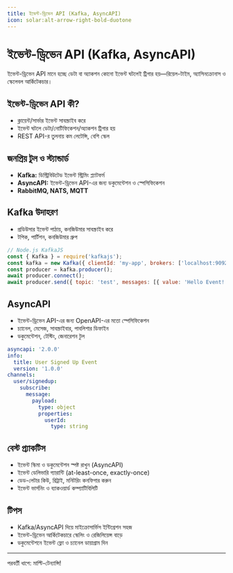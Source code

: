 ```yaml
---
title: ইভেন্ট-ড্রিভেন API (Kafka, AsyncAPI)
icon: solar:alt-arrow-right-bold-duotone
---
```


# ইভেন্ট-ড্রিভেন API (Kafka, AsyncAPI)

ইভেন্ট-ড্রিভেন API মানে হচ্ছে ডেটা বা অ্যাকশন কোনো ইভেন্ট ঘটলেই ট্রিগার হয়—রিয়েল-টাইম, অ্যাসিনক্রোনাস ও স্কেলেবল আর্কিটেকচার।

## ইভেন্ট-ড্রিভেন API কী?
- ক্লায়েন্ট/সার্ভার ইভেন্ট সাবস্ক্রাইব করে
- ইভেন্ট ঘটলে ডেটা/নোটিফিকেশন/অ্যাকশন ট্রিগার হয়
- REST API-র তুলনায় কম লেটেন্সি, বেশি স্কেল

## জনপ্রিয় টুল ও স্ট্যান্ডার্ড
- **Kafka:** ডিস্ট্রিবিউটেড ইভেন্ট স্ট্রিমিং প্ল্যাটফর্ম
- **AsyncAPI:** ইভেন্ট-ড্রিভেন API-এর জন্য ডকুমেন্টেশন ও স্পেসিফিকেশন
- **RabbitMQ, NATS, MQTT**

## Kafka উদাহরণ
- প্রডিউসার ইভেন্ট পাঠায়, কনজিউমার সাবস্ক্রাইব করে
- টপিক, পার্টিশন, কনজিউমার গ্রুপ

```js
// Node.js KafkaJS
const { Kafka } = require('kafkajs');
const kafka = new Kafka({ clientId: 'my-app', brokers: ['localhost:9092'] });
const producer = kafka.producer();
await producer.connect();
await producer.send({ topic: 'test', messages: [{ value: 'Hello Event!' }] });
```

## AsyncAPI
- ইভেন্ট-ড্রিভেন API-এর জন্য OpenAPI-এর মতো স্পেসিফিকেশন
- চ্যানেল, মেসেজ, সাবস্ক্রাইবার, পাবলিশার ডিফাইন
- ডকুমেন্টেশন, টেস্টিং, জেনারেশন টুল

```yaml
asyncapi: '2.0.0'
info:
  title: User Signed Up Event
  version: '1.0.0'
channels:
  user/signedup:
    subscribe:
      message:
        payload:
          type: object
          properties:
            userId:
              type: string
```

## বেস্ট প্র্যাকটিস
- ইভেন্ট স্কিমা ও ডকুমেন্টেশন স্পষ্ট রাখুন (AsyncAPI)
- ইভেন্ট ডেলিভারি গ্যারান্টি (at-least-once, exactly-once)
- ডেড-লেটার কিউ, রিট্রাই, মনিটরিং কনফিগার করুন
- ইভেন্ট ভার্সনিং ও ব্যাকওয়ার্ড কম্প্যাটিবিলিটি

## টিপস
- Kafka/AsyncAPI দিয়ে মাইক্রোসার্ভিস ইন্টিগ্রেশন সহজ
- ইভেন্ট-ড্রিভেন আর্কিটেকচারে স্কেলিং ও রেজিলিয়েন্স বাড়ে
- ডকুমেন্টেশনে ইভেন্ট ফ্লো ও চ্যানেল ডায়াগ্রাম দিন

---

পরবর্তী ধাপে: মাল্টি-টেন্যান্সি!
